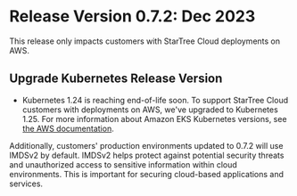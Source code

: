 # Release Version 0.7.2: Dec 2023

This release only impacts customers with StarTree Cloud deployments on AWS.

## Upgrade Kubernetes Release Version

* Kubernetes 1.24 is reaching end-of-life soon. To support StarTree Cloud customers with deployments on AWS, we've upgraded to Kubernetes 1.25. For more information about Amazon EKS Kubernetes versions, see [the AWS documentation](https://docs.aws.amazon.com/eks/latest/userguide/kubernetes-versions.html).

Additionally, customers' production environments updated to 0.7.2 will use IMDSv2 by default. IMDSv2 helps protect against potential security threats and unauthorized access to sensitive information within cloud environments. This is important for securing cloud-based applications and services.